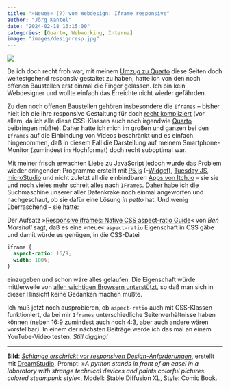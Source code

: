 ```yaml
---
title: "»Neues« (?) vom Webdesign: Iframe responsive"
author: "Jörg Kantel"
date: "2024-02-18 16:15:00"
categories: [Quarto, Webworking, Interna]
image: "images/designresp.jpg"
---
```


[![](images/designresp-b.jpg)](https://www.flickr.com/photos/schockwellenreiter/53432093827/)

Da ich doch recht froh war, mit meinem [Umzug zu Quarto](https://kantel.github.io/posts/2022120602_schockwellenreiteronline/) diese Seiten doch weitestgehend responsiv gestaltet zu haben, hatte ich von den noch offenen Baustellen erst einmal die Finger gelassen. Ich bin kein Webdesigner und wollte einfach das Erreichte nicht wieder gefährden.

Zu den noch offenen Baustellen gehören insbesondere die `Iframes` -- bisher hielt ich die ihre responsive Gestaltung für doch [recht kompliziert](https://www.w3schools.com/howto/howto_css_responsive_iframes.asp) (vor allem, da ich alle diese CSS-Klassen auch noch irgendwie [Quarto](http://cognitiones.kantel-chaos-team.de/webworking/staticsites/quarto.html) beibringen müßte). Daher hatte ich mich im großen und ganzen bei den `Iframes` auf die Einbindung von Videos beschränkt und es einfach hingenommen, daß in diesem Fall die Darstellung auf meinem Smartphone-Monitor (zumindest im Hochformat) doch recht suboptimal war.

Mit meiner frisch erwachten Liebe zu JavaScript jedoch wurde das Problem wieder dringender: Programme erstellt mit [P5.js](http://cognitiones.kantel-chaos-team.de/programmierung/creativecoding/processing/p5js.html) (-[Widget](http://cognitiones.kantel-chaos-team.de/programmierung/creativecoding/processing/p5xjswidget.html)), [Tuesday&nbsp;JS](http://cognitiones.kantel-chaos-team.de/multimedia/spieleprogrammierung/tuesdayjs.html), [microStudio](http://cognitiones.kantel-chaos-team.de/multimedia/spieleprogrammierung/microstudio.html) und nicht zuletzt all die einbindbaren [Apps von Itch.io](https://kantel.itch.io/) -- sie sie und noch vieles mehr schreit alles nach `IFrames`. Daher habe ich die Suchmaschine unserer aller Datenkrake noch einmal angeworfen und nachgeschaut, ob sie dafür eine Lösung *in petto* hat. Und wenig überraschend -- sie hatte:

Der Aufsatz »[Responsive iframes: Native CSS aspect-ratio Guide](https://benmarshall.me/responsive-iframes/)« von *Ben Marshall* sagt, daß es eine »neue« `aspect-ratio` Eigenschaft in CSS gäbe und damit würde es genügen, in die CSS-Datei

```css
iframe {
  aspect-ratio: 16/9;
  width: 100%;
}
```

einzugeben und schon wäre alles gelaufen. Die Eigenschaft würde mittlerweile von [allen wichtigen Browsern unterstützt](https://caniuse.com/mdn-css_properties_aspect-ratio), so daß man sich in dieser Hinsicht keine Gedanken machen müßte.

Ich muß jetzt noch ausprobieren, ob `aspect-ratio` auch mit CSS-Klassen funktioniert, da bei mir `Iframes` unterschiedliche Seitenverhältnisse haben können (neben 16:9 zumindest auch noch 4:3, aber auch andere wären vorstellbar). In einem der nächsten Beiträge werde ich das mal an einem YouTube-Video testen. *Still digging!*

---

**Bild**: *[Schlange erschrickt vor responsiven Design-Anforderungen](https://www.flickr.com/photos/schockwellenreiter/53432093827/)*, erstellt mit [DreamStudio](https://beta.dreamstudio.ai/generate). Prompt: »*A python stands in front of an easel in a laboratory with strange technical devices and paints colorful pictures. colored steampunk style*«, Modell: Stable Diffusion XL, Style: Comic Book.